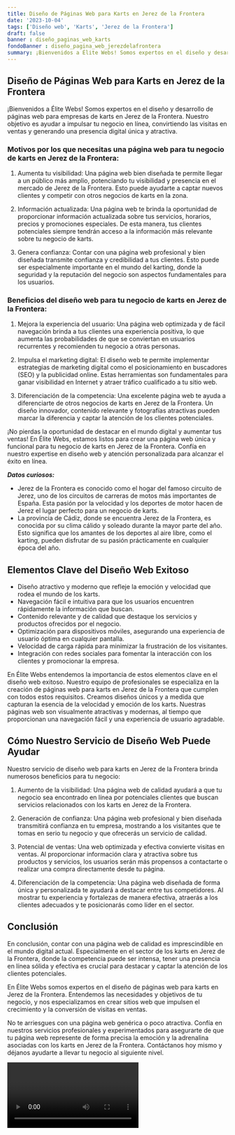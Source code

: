 ```yaml
---
title: Diseño de Páginas Web para Karts en Jerez de la Frontera
date: '2023-10-04'
tags: ['Diseño web', 'Karts', 'Jerez de la Frontera']
draft: false
banner : diseño_paginas_web_karts
fondoBanner : diseño_pagina_web_jerezdelafrontera
summary: ¡Bienvenidos a Élite Webs! Somos expertos en el diseño y desarrollo de páginas web para empresas de karts en Jerez de la Frontera. Nuestro objetivo es ayudar a impulsar tu negocio en línea, convirtiendo las visitas en ventas y generando una presencia digital única y atractiva.
---
```


## Diseño de Páginas Web para Karts en Jerez de la Frontera

¡Bienvenidos a Élite Webs! Somos expertos en el diseño y desarrollo de páginas web para empresas de karts en Jerez de la Frontera. Nuestro objetivo es ayudar a impulsar tu negocio en línea, convirtiendo las visitas en ventas y generando una presencia digital única y atractiva.

### Motivos por los que necesitas una página web para tu negocio de karts en Jerez de la Frontera:

1. Aumenta tu visibilidad: Una página web bien diseñada te permite llegar a un público más amplio, potenciando tu visibilidad y presencia en el mercado de Jerez de la Frontera. Esto puede ayudarte a captar nuevos clientes y competir con otros negocios de karts en la zona.

2. Información actualizada: Una página web te brinda la oportunidad de proporcionar información actualizada sobre tus servicios, horarios, precios y promociones especiales. De esta manera, tus clientes potenciales siempre tendrán acceso a la información más relevante sobre tu negocio de karts.

3. Genera confianza: Contar con una página web profesional y bien diseñada transmite confianza y credibilidad a tus clientes. Esto puede ser especialmente importante en el mundo del karting, donde la seguridad y la reputación del negocio son aspectos fundamentales para los usuarios.

### Beneficios del diseño web para tu negocio de karts en Jerez de la Frontera:

1. Mejora la experiencia del usuario: Una página web optimizada y de fácil navegación brinda a tus clientes una experiencia positiva, lo que aumenta las probabilidades de que se conviertan en usuarios recurrentes y recomienden tu negocio a otras personas.

2. Impulsa el marketing digital: El diseño web te permite implementar estrategias de marketing digital como el posicionamiento en buscadores (SEO) y la publicidad online. Estas herramientas son fundamentales para ganar visibilidad en Internet y atraer tráfico cualificado a tu sitio web.

3. Diferenciación de la competencia: Una excelente página web te ayuda a diferenciarte de otros negocios de karts en Jerez de la Frontera. Un diseño innovador, contenido relevante y fotografías atractivas pueden marcar la diferencia y captar la atención de los clientes potenciales.

¡No pierdas la oportunidad de destacar en el mundo digital y aumentar tus ventas! En Élite Webs, estamos listos para crear una página web única y funcional para tu negocio de karts en Jerez de la Frontera. Confía en nuestro expertise en diseño web y atención personalizada para alcanzar el éxito en línea.

***Datos curiosos:*** 
- Jerez de la Frontera es conocido como el hogar del famoso circuito de Jerez, uno de los circuitos de carreras de motos más importantes de España. Esta pasión por la velocidad y los deportes de motor hacen de Jerez el lugar perfecto para un negocio de karts.
- La provincia de Cádiz, donde se encuentra Jerez de la Frontera, es conocida por su clima cálido y soleado durante la mayor parte del año. Esto significa que los amantes de los deportes al aire libre, como el karting, pueden disfrutar de su pasión prácticamente en cualquier época del año.

<GifSeo />

<Cta />

## Elementos Clave del Diseño Web Exitoso

- Diseño atractivo y moderno que refleje la emoción y velocidad que rodea el mundo de los karts.
- Navegación fácil e intuitiva para que los usuarios encuentren rápidamente la información que buscan.
- Contenido relevante y de calidad que destaque los servicios y productos ofrecidos por el negocio.
- Optimización para dispositivos móviles, asegurando una experiencia de usuario óptima en cualquier pantalla.
- Velocidad de carga rápida para minimizar la frustración de los visitantes.
- Integración con redes sociales para fomentar la interacción con los clientes y promocionar la empresa.

En Élite Webs entendemos la importancia de estos elementos clave en el diseño web exitoso. Nuestro equipo de profesionales se especializa en la creación de páginas web para karts en Jerez de la Frontera que cumplen con todos estos requisitos. Creamos diseños únicos y a medida que capturan la esencia de la velocidad y emoción de los karts. Nuestras páginas web son visualmente atractivas y modernas, al tiempo que proporcionan una navegación fácil y una experiencia de usuario agradable.

## Cómo Nuestro Servicio de Diseño Web Puede Ayudar

Nuestro servicio de diseño web para karts en Jerez de la Frontera brinda numerosos beneficios para tu negocio:

1. Aumento de la visibilidad: Una página web de calidad ayudará a que tu negocio sea encontrado en línea por potenciales clientes que buscan servicios relacionados con los karts en Jerez de la Frontera.

2. Generación de confianza: Una página web profesional y bien diseñada transmitirá confianza en tu empresa, mostrando a los visitantes que te tomas en serio tu negocio y que ofrecerás un servicio de calidad.

3. Potencial de ventas: Una web optimizada y efectiva convierte visitas en ventas. Al proporcionar información clara y atractiva sobre tus productos y servicios, los usuarios serán más propensos a contactarte o realizar una compra directamente desde tu página.

4. Diferenciación de la competencia: Una página web diseñada de forma única y personalizada te ayudará a destacar entre tus competidores. Al mostrar tu experiencia y fortalezas de manera efectiva, atraerás a los clientes adecuados y te posicionarás como líder en el sector.

## Conclusión

En conclusión, contar con una página web de calidad es imprescindible en el mundo digital actual. Especialmente en el sector de los karts en Jerez de la Frontera, donde la competencia puede ser intensa, tener una presencia en línea sólida y efectiva es crucial para destacar y captar la atención de los clientes potenciales.

En Élite Webs somos expertos en el diseño de páginas web para karts en Jerez de la Frontera. Entendemos las necesidades y objetivos de tu negocio, y nos especializamos en crear sitios web que impulsen el crecimiento y la conversión de visitas en ventas.

No te arriesgues con una página web genérica o poco atractiva. Confía en nuestros servicios profesionales y experimentados para asegurarte de que tu página web represente de forma precisa la emoción y la adrenalina asociadas con los karts en Jerez de la Frontera. Contáctanos hoy mismo y déjanos ayudarte a llevar tu negocio al siguiente nivel.

<Video />

<CtaBot job='Karts' city='Jerez de la Frontera'/>

<Gmaps query='Jerez de la Frontera+españa+maps' />